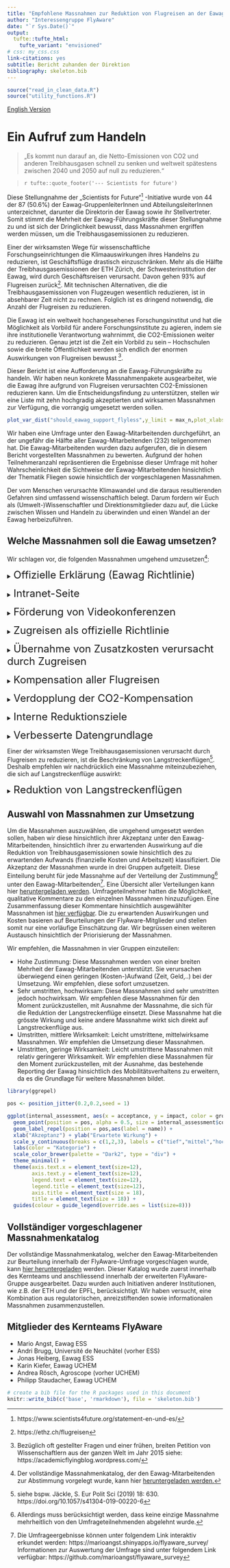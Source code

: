 ```yaml
---
title: "Empfohlene Massnahmen zur Reduktion von Flugreisen an der Eawag"
author: "Interessengruppe FlyAware"
date: "`r Sys.Date()`"
output:
  tufte::tufte_html:
    tufte_variant: "envisioned"
# css: my_css.css
link-citations: yes
subtitle: Bericht zuhanden der Direktion
bibliography: skeleton.bib
---
```


```r
source("read_in_clean_data.R")
source("utility_functions.R")
```

<a href="index.html">English Version</a>

# Ein Aufruf zum Handeln

> „Es kommt nun darauf an, die Netto-Emissionen von CO2 und anderen Treibhausgasen schnell zu senken und weltweit spätestens zwischen 2040 und 2050 auf null zu reduzieren.“

>
> `r tufte::quote_footer('--- Scientists for future')`

Diese Stellungnahme der „Scientists for Future“^[https://www.scientists4future.org/statement-en-und-es/] -Initiative wurde von 44 der 87 (50.6%) der Eawag-GruppenleiterInnen und AbteilungsleiterInnen unterzeichnet, darunter die Direktorin der Eawag sowie ihr Stellvertreter. Somit stimmt die Mehrheit der Eawag-Führungskräfte dieser Stellungnahme zu und ist sich der Dringlichkeit bewusst, dass Massnahmen ergriffen werden müssen, um die Treibhausgasemissionen zu reduzieren. 

Einer der wirksamsten Wege für wissenschaftliche Forschungseinrichtungen die Klimaauswirkungen ihres Handelns zu reduzieren, ist Geschäftsflüge drastisch einzuschränken. Mehr als die Hälfte der Treibhausgasemissionen der ETH Zürich, der Schwesterinstitution der Eawag, wird durch Geschäftsreisen verursacht. Davon gehen 93% auf Flugreisen zurück^[https://ethz.ch/flugreisen]. Mit technischen Alternativen, die die Treibhausgasemissionen von Flugzeugen wesentlich reduzieren, ist in absehbarer Zeit nicht zu rechnen. Folglich ist es dringend notwendig, die Anzahl der Flugreisen zu reduzieren.

Die Eawag ist ein weltweit hochangesehenes Forschungsinstitut und hat die Möglichkeit als Vorbild für andere Forschungsinstitute zu agieren, indem sie ihre institutionelle Verantwortung wahrnimmt, die CO2-Emissionen weiter zu reduzieren. Genau jetzt ist die Zeit ein Vorbild zu sein – Hochschulen sowie die breite Öffentlichkeit werden sich endlich der enormen Auswirkungen von Flugreisen bewusst ^[Bezüglich oft gestellter Fragen und einer frühen, breiten Petition von Wissenschaftlern aus der ganzen Welt im Jahr 2015 siehe: https://academicflyingblog.wordpress.com/].

Dieser Bericht ist eine Aufforderung an die Eawag-Führungskräfte zu handeln. Wir haben neun konkrete Massnahmenpakete ausgearbeitet, wie die Eawag ihre aufgrund von Flugreisen verursachten CO2-Emissionen reduzieren kann. Um die Entscheidungsfindung zu unterstützen, stellen wir eine Liste mit zehn hochgradig akzeptierten und wirksamen Massnahmen zur Verfügung, die vorrangig umgesetzt werden sollen. 

```r
plot_var_dist("should_eawag_support_flyless",y_limit = max_n,plot_xlabs = TRUE, plot_legend = FALSE, fill_var = "none", graph_title = "Eawag should support flying less")
```

Wir haben eine Umfrage unter den Eawag-Mitarbeitenden durchgeführt, an der ungefähr die Hälfte aller Eawag-Mitarbeitenden (232) teilgenommen hat. Die Eawag-Mitarbeitenden wurden dazu aufgerufen, die in diesem Bericht vorgestellten Massnahmen zu bewerten. Aufgrund der hohen Teilnehmeranzahl repräsentieren die Ergebnisse dieser Umfrage mit hoher Wahrscheinlichkeit die Sichtweise der Eawag-Mitarbeitenden hinsichtlich der Thematik Fliegen sowie hinsichtlich der vorgeschlagenen Massnahmen. 

Der vom Menschen verursachte Klimawandel und die daraus resultierenden Gefahren sind umfassend wissenschaftlich belegt. Darum fordern wir Euch als (Umwelt-)Wissenschaftler und Direktionsmitglieder dazu auf, die Lücke zwischen Wissen und Handeln zu überwinden und einen Wandel an der Eawag herbeizuführen. 

## Welche Massnahmen soll die Eawag umsetzen?

Wir schlagen vor, die folgenden Massnahmen umgehend umzusetzen^[Der vollständige Massnahmenkatalog, der den Eawag-Mitarbeitenden zur Abstimmung vorgelegt wurde, kann hier <a href="static/complete_list_measures.pdf">heruntergeladen werden.</a>]:

<details>
  <summary> <font size="5"> Offizielle Erklärung (Eawag Richtlinie)  </font> </summary>
  
Die Eawag schreibt offiziell fest, dass Transportoptionen mit niedrigem CO2-Ausstoss (bspw. Zugreisen) gegenüber Transportoptionen mit hohem CO2-Ausstoss (bspw. Flugreisen) vorzuziehen sind.
  
</details> <p>

<details>
  <summary> <font size="5"> Intranet-Seite </font> </summary>
  
Die Eawag erstellt eine Intranet-Seite zum Thema klimafreundliche Mobilität. Diese Website stellt Informationen zur Verfügung hinsichtlich:

  1. Internationale Zugreisen, insbesondere zu Buchungsplattformen (bspw. Loco2.com, trainline.com, interrail.eu), welche den Kauf von Zugtickets in Europa vereinfachen
  
  2. Weiterbildungen für das Abhalten von Videokonferenzen (siehe Massnahme «Förderung von Videokonferenzen») 
  
  3. CO2-Kompensation von Flugreisen an der Eawag 
</details> <p>

<details>
  <summary> <font size="5"> Förderung von Videokonferenzen </font> </summary>
  
  Die Eawag regt zur Benutzung der Technologie an, indem sie Videokonferenzen an grösseren Veranstaltungen anwendet und hervorhebt, bspw. an Eawag-Seminaren und bei durch die Eawag organisierten Konferenzen.
  
</details> <p>

<details>
  <summary> <font size="5"> Zugreisen als offizielle Richtlinie </font> </summary>
  
  Die Eawag schreibt offiziell fest (siehe Massnahme «Offizielle Erklärung»), dass Flüge vermieden werden sollen, wenn das Reiseziel innerhalb 10 Stunden per Zug oder über Nacht per Nachtzug erreicht werden kann. Die Anreise wird als Arbeitszeit gewertet.
  
</details> <p>

<details>
  <summary> <font size="5"> Übernahme von Zusatzkosten verursacht durch Zugreisen </font> </summary>
  
  Durch Zugreisen entstehende Zusatzkosten im Vergleich zu Flugreisen (bspw. höhere Ticketkosten oder Zusatzübernachtungen), werden von der Eawag übernommen. Dies geschieht beispielsweise durch Finanzmittel, welche durch erhöhte Kompensationszahlungen auf Flugreisen gewonnen werden (siehe Massnahme «Verdopplung der CO2-Kompensation»). 
  
</details> <p>

<details>
  <summary> <font size="5"> Kompensation aller Flugreisen </font> </summary>
  
  Alle Flüge, unabhängig davon worüber sie finanziert sind, werden im jährlichen Eawag Reporting gelistet (siehe Massnahme «Verbesserte Datengrundlage»). Dies führt dazu, dass auch durch externe Mittel (z.B. Einladungen von anderen Forschungseinrichtungen) bezahlte Flugreisen kompensiert werden können, die bisher unter den Radar gefallen sind.
  
</details> <p>

<details>
  <summary> <font size="5"> Verdopplung der CO2-Kompensation </font> </summary>
  
  Um klimafreundliche Mobilität weiter zu fördern, wird die CO2-Kompensation pro Flug verdoppelt.
  
</details> <p>

<details>
  <summary> <font size="5"> Interne Reduktionsziele </font> </summary>
  
  Nach drei Jahren Datenerhebung (siehe Massnahme «Verbesserte Datengrundlage») sind Abteilungen verpflichtet, sich interne Reduktionsziele zu setzen. Dies kann beispielsweise eine Reduktion um 20% bis 50% sein im Verlaufe der folgenden fünf Jahre  verglichen mit dem Durchschnitt der vorhergehenden drei Jahre.
  
</details> <p>

<details>
  <summary> <font size="5"> Verbesserte Datengrundlage </font> </summary>
  
  Im jährlichen Reporting der Eawag werden bereits jetzt Daten zu Konferenzbeiträgen, Betreuung von Studierenden usw. gesammelt. Diese Daten werden mit Angaben zum Mobilitätsverhalten erweitert. Dabei werden für jede internationale Dienstreise folgende Informationen erhoben: 
  
  1. Art des Transportmittels
  
  2. Grund der Reise (Konferenz, Projektsitzung, usw.)
  
  3. Abreise- und Ankunftsort 
    
</details> <p>

Einer der wirksamsten Wege Treibhausgasemissionen verursacht durch Flugreisen zu reduzieren, ist die Beschränkung von Langstreckenflügen^[siehe bspw. Jäckle, S. Eur Polit Sci (2019) 18: 630. https://doi.org/10.1057/s41304-019-00220-6]. Deshalb empfehlen wir nachdrücklich eine Massnahme miteinzubeziehen, die sich auf Langstreckenflüge auswirkt:

<details>
  <summary> <font size="5"> Reduktion von Langstreckenflügen </font> </summary>
  
  Langstreckenflüge (interkontinentale Flüge) tragen mit Abstand am stärksten zu den durch Flugreisen entstehenden CO2-Emissionen der Eawag bei. Die Eawag schränkt daher die Zahl solcher Flüge ein (ausser für Feldarbeit).
  
  1. Gruppenleiter, Abteilungsleiter und Direktorat: maximal 1 Langstreckenflug innerhalb von zwei Jahren
  
  2. Doktoranden und Postdocs: maximal 1 Langstreckenflug innerhalb des Doktorats bzw. Projektdauer des Postdocs
  
  3. Restliche Angestellte: maximal 1 Langstreckenflug innerhalb von 4 Jahren (vergleichbar mit der durchschnittlichen Dauer eines Doktorats)
  
</details> <p>



## Auswahl von Massnahmen zur Umsetzung

Um die Massnahmen auszuwählen, die umgehend umgesetzt werden sollen, haben wir diese hinsichtlich ihrer Akzeptanz unter den Eawag-Mitarbeitenden, hinsichtlich ihrer zu erwartenden Auswirkung auf die Reduktion von Treibhausgasemissionen sowie hinsichtlich des zu erwartenden Aufwands (finanzielle Kosten und Arbeitszeit) klassifiziert. Die Akzeptanz der Massnahmen wurde in drei Gruppen aufgeteilt. Diese Einteilung beruht für jede Massnahme auf der Verteilung der Zustimmung^[Allerdings muss berücksichtigt werden, dass keine einzige Massnahme mehrheitlich von den Umfrageteilnehmenden abgelehnt wurde.] unter den Eawag-Mitarbeitenden^[Die Umfrageergebnisse können unter folgendem Link interaktiv erkundet werden:  https://marioangst.shinyapps.io/flyaware_survey/ 
Informationen zur Auswertung der Umfrage sind unter folgendem Link verfügbar:  https://github.com/marioangst/flyaware_survey]. Eine Übersicht aller Verteilungen kann hier <a href="Viz_outputs/all_all_small_multiples.pdf">heruntergeladen werden</a>. Umfrageteilnehmer hatten die Möglichkeit, qualitative Kommentare zu den einzelnen Massnahmen hinzuzufügen. Eine Zusammenfassung dieser Kommentare hinsichtlich ausgewählter Massnahmen ist <a href="static/20191204_qualitative_highlights_flyaware.pdf">hier verfügbar</a>. Die zu erwartenden Auswirkungen und Kosten basieren auf Beurteilungen der FlyAware-Mitglieder und stellen somit nur eine vorläufige Einschätzung dar. Wir begrüssen einen weiteren Austausch hinsichtlich der Priorisierung der Massnahmen.  

Wir empfehlen, die Massnahmen in vier Gruppen einzuteilen:

- Hohe Zustimmung: Diese Massnahmen werden von einer breiten Mehrheit der Eawag-Mitarbeitenden unterstützt. Sie verursachen überwiegend einen geringen (Kosten-)Aufwand (Zeit, Geld,..) bei der Umsetzung. Wir empfehlen, diese sofort umzusetzen. 
- Sehr umstritten, hochwirksam: Diese Massnahmen sind sehr umstritten jedoch hochwirksam. Wir empfehlen diese Massnahmen für den Moment zurückzustellen, mit Ausnahme der Massnahme, die sich für die Reduktion der Langstreckenflüge einsetzt. Diese Massnahme hat die grösste Wirkung und keine andere Massnahme wirkt sich direkt auf Langstreckenflüge aus. 
- Umstritten, mittlere Wirksamkeit: Leicht umstrittene, mittelwirksame Massnahmen. Wir empfehlen die Umsetzung dieser Massnahmen.
- Umstritten, geringe Wirksamkeit: Leicht umstrittene Massnahmen mit relativ geringerer Wirksamkeit. Wir empfehlen diese Massnahmen für den Moment zurückzustellen, mit der Ausnahme, das bestehende Reporting der Eawag hinsichtlich des Mobilitätsverhaltens zu erweitern, da es die Grundlage für weitere Massnahmen bildet. 

```r
library(ggrepel)

pos <- position_jitter(0.2,0.2,seed = 1)

ggplot(internal_assessment, aes(x = acceptance, y = impact, color = group)) +
  geom_point(position = pos, alpha = 0.5, size = internal_assessment$cost * 5) + 
  geom_label_repel(position = pos,aes(label = name)) +
  xlab("Akzeptanz") + ylab("Erwartete Wirkung") +
  scale_y_continuous(breaks = c(1,2,3), labels = c("tief","mittel","hoch")) +
  labs(color = "Kategorie") +
  scale_color_brewer(palette = "Dark2", type = "div") +
  theme_minimal() +
  theme(axis.text.x = element_text(size=12),
        axis.text.y = element_text(size=12),
        legend.text = element_text(size=12),
        legend.title = element_text(size=12),
        axis.title = element_text(size = 18),
        title = element_text(size = 18)) +
  guides(colour = guide_legend(override.aes = list(size=8)))
```

## Vollständiger vorgeschlagener Massnahmenkatalog

Der vollständige Massnahmenkatalog, welcher den Eawag-Mitarbeitenden zur Beurteilung innerhalb der FlyAware-Umfrage vorgeschlagen wurde, kann <a href="static/complete_list_measures.pdf">hier heruntergeladen</a> werden. Dieser Katalog wurde zuerst innerhalb des Kernteams und anschliessend innerhalb der erweiterten FlyAware-Gruppe ausgearbeitet. Dazu wurden auch Initiativen anderer Institutionen, wie z.B. der ETH und der EPFL, berücksichtigt. Wir haben versucht, eine Kombination aus regulatorischen, anreizstiftenden sowie informationalen Massnahmen zusammenzustellen.

## Mitglieder des Kernteams FlyAware

- Mario Angst, Eawag ESS
- Andri Brugg, Université de Neuchâtel (vorher ESS)
- Jonas Heiberg, Eawag ESS
- Karin Kiefer, Eawag UCHEM
- Andrea Rösch, Agroscope (vorher UCHEM)
- Philipp Staudacher, Eawag UCHEM


```r
# create a bib file for the R packages used in this document
knitr::write_bib(c('base', 'rmarkdown'), file = 'skeleton.bib')
```